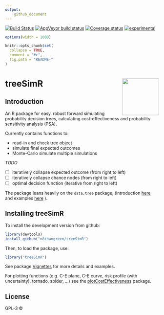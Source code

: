```yaml
---
output:
    github_document
---
```


[![Build Status](https://travis-ci.org/Health-Economics-in-R/CEdecisiontree.svg?branch=master)](https://travis-ci.org/n8thangreen/treeSimR)
[![AppVeyor build status](https://ci.appveyor.com/api/projects/status/github/Health-Economics-in-R/CEdecisiontree?branch=master&svg=true)](https://ci.appveyor.com/project/Hn8thangreen/treeSimR)
[![Coverage status](https://codecov.io/gh/Health-Economics-in-R/CEdecisiontree/branch/master/graph/badge.svg)](https://codecov.io/github/n8thangreen/treeSimR?branch=master)
[![experimental](http://badges.github.io/stability-badges/dist/experimental.svg)](http://github.com/badges/stability-badges)

<!-- README.md is generated from README.Rmd. Please edit that file -->

```r
options(width = 1000)

knitr::opts_chunk$set(
  collapse = TRUE,
  comment = "#>",
  fig.path = "README-"
)
```


# treeSimR <img src="man/figures/hexSticker.png" width="120" height="120" align="right" />

## Introduction

An R package for easy, robust forward simulating probability decision trees, calculating cost-effectiveness and probability sensitivity analysis (PSA).

Currently contains functions to:

* read-in and check tree object
* simulate final expected outcomes
* Monte-Carlo simulate multiple simulations

_TODO_

- [ ] iteratively collapse expected outcome (from right to left)
- [ ] iteratively collapse chance nodes (from right to left)
- [ ] optimal decision function (iterative from right to left)


The package leans heavily on the `data.tree` package,
(introduction [here](https://cran.r-project.org/web/packages/data.tree/vignettes/data.tree.html) and examples [here](https://cran.r-project.org/web/packages/data.tree/vignettes/applications.html) ).



## Installing treeSimR

To install the development version from github:
```r
library(devtools)
install_github("n8thangreen/treeSimR")
```

Then, to load the package, use:
```r
library("treeSimR")
```

See package [Vignettes](https://n8thangreen.github.io/treeSimR/articles/vignette_main.html) for more details and examples.

For plotting functions (e.g. C-E plane, C-E curve, risk profile (with uncertainty), tornado, spider, ...) see the [plotCostEffectiveness](https://github.com/n8thangreen/plotCostEffectiveness) package.

## License

GPL-3 © 
